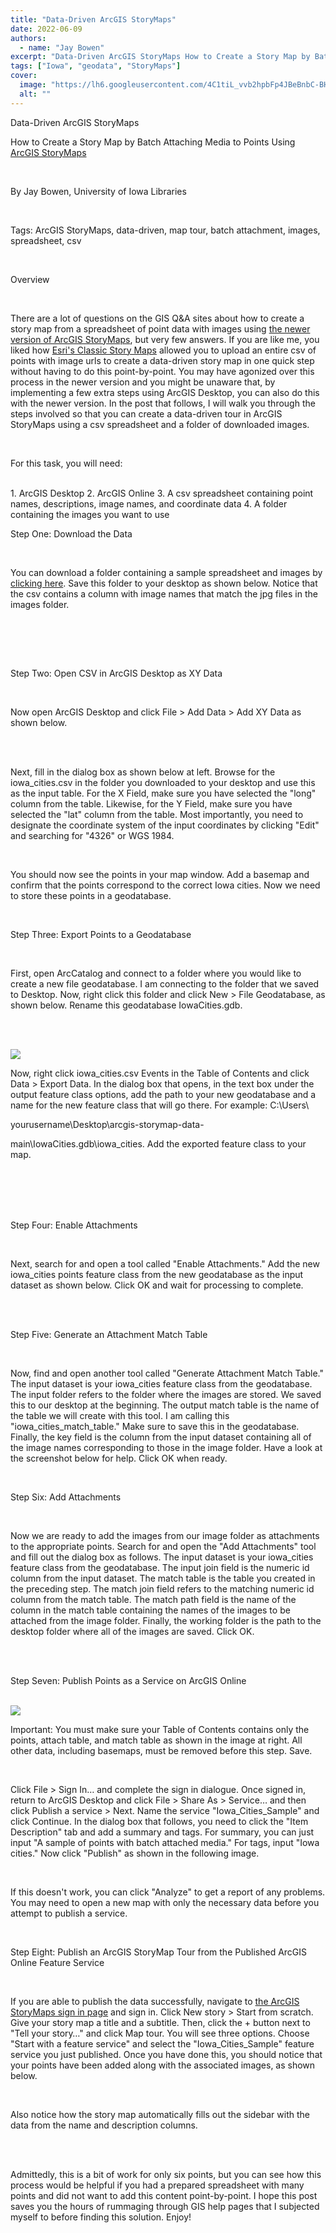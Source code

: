 ```yaml
---
title: "Data-Driven ArcGIS StoryMaps"
date: 2022-06-09
authors:
  - name: "Jay Bowen"
excerpt: "Data-Driven ArcGIS StoryMaps How to Create a Story Map by Batch Attaching Media to Points Using ArcGIS StoryMaps By Jay Bowen, University of Iowa Libraries Tags: ArcGIS StoryMaps, data-driven, map tour, batch attachment, images, spreadsheet, csv Overview There are a lot of questions on the GIS Q&A sites about how to create a story map from a spreadsheet of point data with images using the newer version of ArcGIS StoryMaps , but very few answers."
tags: ["Iowa", "geodata", "StoryMaps"]
cover:
  image: "https://lh6.googleusercontent.com/4C1tiL_vvb2hpbFp4JBeBnbC-BHS9diIiP-wSRwXIVNRA28p4jcjREDP_kHhkzWdYDUgXIhl6GpLNvNt3gKqBm6puC23tuqBkAUcXtEFn-ryUJzvbo2vErLWHkrXHVZrxyiPNWjCGTMm_mJCPw"
  alt: ""
---
```


Data-Driven ArcGIS StoryMaps



How to Create a Story Map by Batch Attaching Media to Points Using [ArcGIS StoryMaps](https://www.esri.com/en-us/arcgis/products/arcgis-storymaps/overview)

<br/>

By Jay Bowen, University of Iowa Libraries

<br/>

Tags: ArcGIS StoryMaps, data-driven, map tour, batch attachment, images, spreadsheet, csv

<br/>

Overview

<br/>

There are a lot of questions on the GIS Q&amp;A sites about how to create a story map from a spreadsheet of point data with images using [the newer version of ArcGIS StoryMaps](https://www.esri.com/en-us/arcgis/products/arcgis-storymaps/overview), but very few answers. If you are like me, you liked how [Esri's Classic Story Maps](https://storymaps-classic.arcgis.com/en/) allowed you to upload an entire csv of points with image urls to create a data-driven story map in one quick step without having to do this point-by-point. You may have agonized over this process in the newer version and you might be unaware that, by implementing a few extra steps using ArcGIS Desktop, you can also do this with the newer version. In the post that follows, I will walk you through the steps involved so that you can create a data-driven tour in ArcGIS StoryMaps using a csv spreadsheet and a folder of downloaded images.

<br/>

For this task, you will need:

<br/>
1. ArcGIS Desktop
2. ArcGIS Online
3. A csv spreadsheet containing point names, descriptions, image names, and coordinate data
4. A folder containing the images you want to use
<br/>

Step One: Download the Data

<br/>

You can download a folder containing a sample spreadsheet and images by [clicking here](https://github.com/jebowe3/arcgis-storymap-data/archive/refs/heads/main.zip). Save this folder to your desktop as shown below. Notice that the csv contains a column with image names that match the jpg files in the images folder.

<br/>

<br/><br/>

Step Two: Open CSV in ArcGIS Desktop as XY Data

<br/>

Now open ArcGIS Desktop and click File &gt; Add Data &gt; Add XY Data as shown below.

<br/>

<br/>

Next, fill in the dialog box as shown below at left. Browse for the iowa_cities.csv in the folder you downloaded to your desktop and use this as the input table. For the X Field, make sure you have selected the "long" column from the table. Likewise, for the Y Field, make sure you have selected the "lat" column from the table. Most importantly, you need to designate the coordinate system of the input coordinates by clicking "Edit" and searching for "4326" or WGS 1984.

<br/>



You should now see the points in your map window. Add a basemap and confirm that the points correspond to the correct Iowa cities. Now we need to store these points in a geodatabase.

<br/>

Step Three: Export Points to a Geodatabase

<br/>

First, open ArcCatalog and connect to a folder where you would like to create a new file geodatabase. I am connecting to the folder that we saved to Desktop. Now, right click this folder and click New &gt; File Geodatabase, as shown below. Rename this geodatabase IowaCities.gdb.

<br/>

<br/><img src="https://lh5.googleusercontent.com/oocnOds2LKgr4u_s0x13qB_aHTwyguRh8D1zRivuCrnTKgzraX2xOtDqRvB220keX-Se-dVUByVA3NKgP3WHzBbeLc0CeXmvylJKB98-qLPzGTTeBEteQKgD9S8rpIHi2YHUMUtbCUA4jfP_xA"/>

Now, right click iowa_cities.csv Events in the Table of Contents and click Data &gt; Export Data. In the dialog box that opens, in the text box under the output feature class options, add the path to your new geodatabase and a name for the new feature class that will go there. For example: C:\Users\



yourusername\Desktop\arcgis-storymap-data-



main\IowaCities.gdb\iowa_cities. Add the exported feature class to your map.

<br/><br/><br/><br/>

Step Four: Enable Attachments

<br/>

Next, search for and open a tool called "Enable Attachments." Add the new iowa_cities points feature class from the new geodatabase as the input dataset as shown below. Click OK and wait for processing to complete.

<br/>

<br/>

Step Five: Generate an Attachment Match Table

<br/>

Now, find and open another tool called "Generate Attachment Match Table." The input dataset is your iowa_cities feature class from the geodatabase. The input folder refers to the folder where the images are stored. We saved this to our desktop at the beginning. The output match table is the name of the table we will create with this tool. I am calling this "iowa_cities_match_table." Make sure to save this in the geodatabase. Finally, the key field is the column from the input dataset containing all of the image names corresponding to those in the image folder. Have a look at the screenshot below for help. Click OK when ready.

<br/>



Step Six: Add Attachments

<br/>

Now we are ready to add the images from our image folder as attachments to the appropriate points. Search for and open the "Add Attachments" tool and fill out the dialog box as follows. The input dataset is your iowa_cities feature class from the geodatabase. The input join field is the numeric id column from the input dataset. The match table is the table you created in the preceding step. The match join field refers to the matching numeric id column from the match table. The match path field is the name of the column in the match table containing the names of the images to be attached from the image folder. Finally, the working folder is the path to the desktop folder where all of the images are saved. Click OK.

<br/>

<br/>

Step Seven: Publish Points as a Service on ArcGIS Online

<br/><img src="https://lh4.googleusercontent.com/y9AsySfVYthQRwB2OerFqL4V_8hJjVtYqd_PU8AEBQdsQceQo11YVdmtB4msPZnTDFdNzZ32HK17vrF9vRrreZ8oyiPXOsIMqowByQbLJm3gvQ_cKVt8H1vQnUcrZ38vPhNk4E6hMJkaZbA0hA"/>

Important: You must make sure your Table of Contents contains only the points, attach table, and match table as shown in the image at right. All other data, including basemaps, must be removed before this step. Save.

<br/>

Click File &gt; Sign In… and complete the sign in dialogue. Once signed in, return to ArcGIS Desktop and click File &gt; Share As &gt; Service… and then click Publish a service &gt; Next. Name the service "Iowa_Cities_Sample" and click Continue. In the dialog box that follows, you need to click the "Item Description" tab and add a summary and tags. For summary, you can just input "A sample of points with batch attached media." For tags, input "Iowa cities." Now click "Publish" as shown in the following image.



<br/>

If this doesn't work, you can click "Analyze" to get a report of any problems. You may need to open a new map with only the necessary data before you attempt to publish a service.

<br/>

Step Eight: Publish an ArcGIS StoryMap Tour from the Published ArcGIS Online Feature Service

<br/>

If you are able to publish the data successfully, navigate to [the ArcGIS StoryMaps sign in page](https://storymaps.arcgis.com/) and sign in. Click New story &gt; Start from scratch. Give your story map a title and a subtitle. Then, click the + button next to "Tell your story…" and click Map tour. You will see three options. Choose "Start with a feature service" and select the "Iowa_Cities_Sample" feature service you just published. Once you have done this, you should notice that your points have been added along with the associated images, as shown below.

<br/>



Also notice how the story map automatically fills out the sidebar with the data from the name and description columns.

<br/>

<br/>

Admittedly, this is a bit of work for only six points, but you can see how this process would be helpful if you had a prepared spreadsheet with many points and did not want to add this content point-by-point. I hope this post saves you the hours of rummaging through GIS help pages that I subjected myself to before finding this solution. Enjoy!

<br/>
